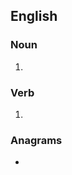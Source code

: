 ==English==

===Noun===
{{head|en|noun form}}

# {{plural of|escrow|lang=en}}

===Verb===
{{head|en|verb form}}

# {{en-third-person singular of|escrow}}

===Anagrams===
* {{anagrams|en|a=ceorssw|scowers}}